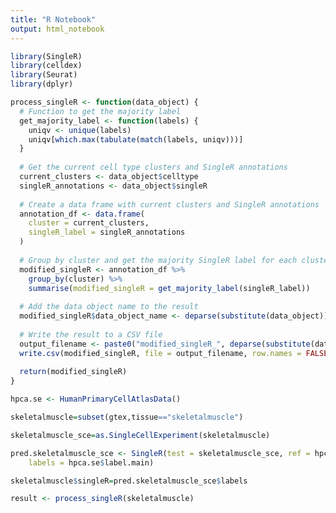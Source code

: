 ---
title: "R Notebook"
output: html_notebook
---

```{r}
library(SingleR)
library(celldex)
library(Seurat)
library(dplyr)
```



```{r}
process_singleR <- function(data_object) {
  # Function to get the majority label
  get_majority_label <- function(labels) {
    uniqv <- unique(labels)
    uniqv[which.max(tabulate(match(labels, uniqv)))]
  }
  
  # Get the current cell type clusters and SingleR annotations
  current_clusters <- data_object$celltype
  singleR_annotations <- data_object$singleR
  
  # Create a data frame with current clusters and SingleR annotations
  annotation_df <- data.frame(
    cluster = current_clusters,
    singleR_label = singleR_annotations
  )
  
  # Group by cluster and get the majority SingleR label for each cluster
  modified_singleR <- annotation_df %>%
    group_by(cluster) %>%
    summarise(modified_singleR = get_majority_label(singleR_label))
  
  # Add the data object name to the result
  modified_singleR$data_object_name <- deparse(substitute(data_object))
  
  # Write the result to a CSV file
  output_filename <- paste0("modified_singleR_", deparse(substitute(data_object)), ".csv")
  write.csv(modified_singleR, file = output_filename, row.names = FALSE)
  
  return(modified_singleR)
}
```





```{r}
hpca.se <- HumanPrimaryCellAtlasData()

skeletalmuscle=subset(gtex,tissue=="skeletalmuscle")

skeletalmuscle_sce=as.SingleCellExperiment(skeletalmuscle)

pred.skeletalmuscle_sce <- SingleR(test = skeletalmuscle_sce, ref = hpca.se, assay.type.test=1,
    labels = hpca.se$label.main)

skeletalmuscle$singleR=pred.skeletalmuscle_sce$labels

result <- process_singleR(skeletalmuscle)

```
